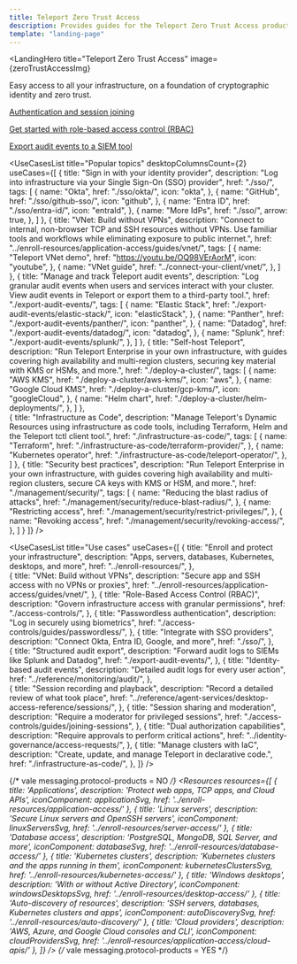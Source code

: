 ```yaml
---
title: Teleport Zero Trust Access
description: Provides guides for the Teleport Zero Trust Access product.
template: "landing-page"
---
```




<LandingHero
  title="Teleport Zero Trust Access"
  image={zeroTrustAccessImg}
>
  Easy access to all your infrastructure, on a foundation of cryptographic identity and zero trust.

  [Authentication and session joining](./access-controls/guides/joining-sessions.mdx)

  [Get started with role-based access control (RBAC)](./access-controls/access-controls.mdx)

  [Export audit events to a SIEM tool](./export-audit-events/export-audit-events.mdx)

</LandingHero>

<UseCasesList
  title="Popular topics"
  desktopColumnsCount={2}
  useCases={[
    {
      title: "Sign in with your identity provider",
      description: "Log into infrastructure via your Single Sign-On (SSO) provider",
      href: "./sso/",
      tags: [
        {
          name: "Okta",
          href: "./sso/okta/",
          icon: "okta",
        },
        {
          name: "GitHub",
          href: "./sso/github-sso/",
          icon: "github",
        },
        {
          name: "Entra ID",
          href: "./sso/entra-id/",
          icon: "entraId",
        },
       {
          name: "More IdPs",
          href: "./sso/",
          arrow: true,
        },
      ]
    },
     {
      title: "VNet: Build without VPNs",
      description: "Connect to internal, non-browser TCP and SSH resources without VPNs. Use familiar tools and workflows while eliminating exposure to public internet.",
      href: "../enroll-resources/application-access/guides/vnet/",
      tags: [
        {
          name: "Teleport VNet demo",
          href: "https://youtu.be/OQ98VErAorM",
          icon: "youtube",
        },
        {
          name: "VNet guide",
          href: "../connect-your-client/vnet/",
        },
      ]
    },
    {
      title: "Manage and track Teleport audit events",
      description: "Log granular audit events when users and services interact with your cluster. View audit events in Teleport or export them to a third-party tool.",
      href: "./export-audit-events/",
      tags: [
        {
          name: "Elastic Stack",
          href: "./export-audit-events/elastic-stack/",
          icon: "elasticStack",
        },
        {
          name: "Panther",
          href: "./export-audit-events/panther/",
          icon: "panther",
        },
        {
          name: "Datadog",
          href: "./export-audit-events/datadog/",
          icon: "datadog",
        },
        {
          name: "Splunk",
          href: "./export-audit-events/splunk/",
        },
      ]
    },
    {
      title: "Self-host Teleport",
      description: "Run Teleport Enterprise in your own infrastructure, with guides covering high availability and multi-region clusters, securing key material with KMS or HSMs, and more.",
      href: "./deploy-a-cluster/",
      tags: [
        {
          name: "AWS KMS",
          href: "./deploy-a-cluster/aws-kms/",
          icon: "aws",
        },
        {
          name: "Google Cloud KMS",
          href: "./deploy-a-cluster/gcp-kms/",
          icon: "googleCloud",
        },
        {
          name: "Helm chart",
          href: "./deploy-a-cluster/helm-deployments/",
        },
      ]
    },  
    {
      title: "Infrastructure as Code",
      description: "Manage Teleport's Dynamic Resources using infrastructure as code tools, including Terraform, Helm and the Teleport tctl client tool.",
      href: "./infrastructure-as-code/",
      tags: [
        {
          name: "Terraform",
          href: "./infrastructure-as-code/terraform-provider/",
        },
        {
          name: "Kubernetes operator",
          href: "./infrastructure-as-code/teleport-operator/",
        },
      ]
    },
    {
      title: "Security best practices",
      description: "Run Teleport Enterprise in your own infrastructure, with guides covering high availability and multi-region clusters, secure CA keys with KMS or HSM, and more.",
      href: "./management/security/",
      tags: [
        {
          name: "Reducing the blast radius of attacks",
          href: "./management/security/reduce-blast-radius/",
        },
        {
          name: "Restricting access",
          href: "./management/security/restrict-privileges/",
        },
        {
          name: "Revoking access",
          href: "./management/security/revoking-access/",
        },
      ]
    }
  ]}
/>

<UseCasesList
  title="Use cases"
  useCases={[
    {
      title: "Enroll and protect your infrastructure",
      description: "Apps, servers, databases, Kubernetes, desktops, and more",
      href: "../enroll-resources/",
    },  
    {
      title: "VNet: Build without VPNs",
      description: "Secure app and SSH access with no VPNs or proxies",
      href: "../enroll-resources/application-access/guides/vnet/",
    },
    {
      title: "Role-Based Access Control (RBAC)",
      description: "Govern infrastructure access with granular permissions",
      href: "./access-controls/",
    },
    {
      title: "Passwordless authentication",
      description: "Log in securely using biometrics",
      href: "./access-controls/guides/passwordless/",
    },
    {
      title: "Integrate with SSO providers",
      description: "Connect Okta, Entra ID, Google, and more",
      href: "./sso/",
    },  
    {
      title: "Structured audit export",
      description: "Forward audit logs to SIEMs like Splunk and Datadog",
      href: "./export-audit-events/",
    },
    {
      title: "Identity-based audit events",
      description: "Detailed audit logs for every user action",
      href: "../reference/monitoring/audit/",
    },  
    {
      title: "Session recording and playback",
      description: "Record a detailed review of what took place",
      href: "../reference/agent-services/desktop-access-reference/sessions/",
    },
    {
      title: "Session sharing and moderation",
      description: "Require a moderator for privileged sessions",
      href: "./access-controls/guides/joining-sessions",
    },
    {
      title: "Dual authorization capabilities",
      description: "Require approvals to perform critical actions",
      href: "../identity-governance/access-requests/",
    },
    {
      title: "Manage clusters with IaC",
      description: "Create, update, and manage Teleport in declarative code.",
      href: "./infrastructure-as-code/",
    },
  ]}
/>

{/* vale messaging.protocol-products = NO */}
<Resources
  resources={[
    {
      title: 'Applications',
      description: 'Protect web apps, TCP apps, and Cloud APIs',
      iconComponent: applicationSvg,
      href: '../enroll-resources/application-access/'
    },
    {
      title: 'Linux servers',
      description: 'Secure Linux servers and OpenSSH servers',
      iconComponent: linuxServersSvg,
      href: '../enroll-resources/server-access/'
    },
    {
      title: 'Database access',
      description: 'PostgreSQL, MongoDB, SQL Server, and more',
      iconComponent: databaseSvg,
      href: '../enroll-resources/database-access/'
    },
    {
      title: 'Kubernetes clusters',
      description: 'Kubernetes clusters and the apps running in them',
      iconComponent: kubernetesClustersSvg,
      href: '../enroll-resources/kubernetes-access/'
    },
    {
      title: 'Windows desktops',
      description: 'With or without Active Directory',
      iconComponent: windowsDesktopsSvg,
      href: '../enroll-resources/desktop-access/'
    },
    {
      title: 'Auto-discovery of resources',
      description: 'SSH servers, databases, Kubernetes clusters and apps',
      iconComponent: autoDiscoverySvg,
      href: '../enroll-resources/auto-discovery/'
    },
    {
      title: 'Cloud providers',
      description: 'AWS, Azure, and Google Cloud consoles and CLI',
      iconComponent: cloudProvidersSvg,
      href: '../enroll-resources/application-access/cloud-apis/'
    },
  ]}
/>
{/* vale messaging.protocol-products = YES */}